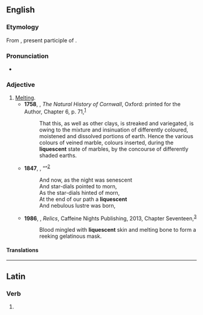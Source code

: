 ==English==

===Etymology===
From {{etyl|la|en}} {{m|la|liquescens}}, present participle of {{m|la|liquesco|liquescere}}.

===Pronunciation===
* {{rhymes|ɛsənt|lang=en}}

===Adjective===
{{en-adj}}

# [[melting|Melting]].
#* '''1758''', {{w|William Borlase}}, ''The Natural History of Cornwall'', Oxford: printed for the Author, Chapter 6, p. 71,<sup>[https://archive.org/details/naturalhistoryc00borl]</sup>
#*: That this, as well as other clays, is streaked and variegated, is owing to the mixture and insinuation of differently coloured, moistened and dissolved portions of earth. Hence the various colours of veined marble, colours inserted, during the '''liquescent''' state of marbles, by the concourse of differently shaded earths.
#* '''1847''', {{w|Edgar Allan Poe}}, “{{w|Ulalume}}”<sup>[http://www.bartleby.com/360/6/45.html]</sup>
#*: And now, as the night was senescent
#*: And star-dials pointed to morn,
#*: As the star-dials hinted of morn,
#*: At the end of our path a '''liquescent'''
#*: And nebulous lustre was born,
#* '''1986''', {{w|Shaun Hutson}}, ''Relics'', Caffeine Nights Publishing, 2013, Chapter Seventeen,<sup>[https://books.google.ca/books?id=6JBmBgAAQBAJ&printsec=frontcover#v=onepage&q&f=false]</sup>
#*: Blood mingled with '''liquescent''' skin and melting bone to form a reeking gelatinous mask.

====Translations====
{{trans-see|liquescent|melting}}

----

==Latin==

===Verb===
{{la-verb-form|liquēscent}}

# {{inflection of|liquēscō||3|p|futr|actv|indc|lang=la}}